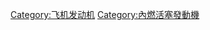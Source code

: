 {{Commons cat|Aircraft piston engines}}
[[Category:飞机发动机|Category:飞机发动机]]
[[Category:內燃活塞發動機|Category:內燃活塞發動機]]